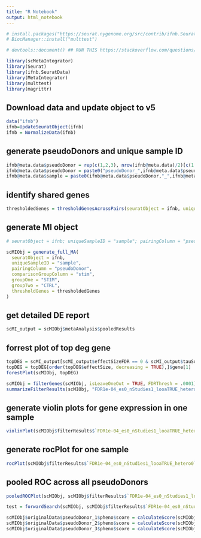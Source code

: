 ```yaml
---
title: "R Notebook"
output: html_notebook
---
```


```r
# install.packages("https://seurat.nygenome.org/src/contrib/ifnb.SeuratData_3.0.0.tar.gz", repos = NULL, type = "source")
# BiocManager::install("multtest")
```

```r
# devtools::document() ## RUN THIS https://stackoverflow.com/questions/36442136/exported-function-not-exported-correctly
```



```r
library(scMetaIntegrator)
library(Seurat)
library(ifnb.SeuratData)
library(MetaIntegrator)
library(multtest)
library(magrittr)
```

## Download data and update object to v5
```r
data("ifnb")
ifnb=UpdateSeuratObject(ifnb)
ifnb = NormalizeData(ifnb)
```

## generate pseudoDonors and unique sample ID
```r
ifnb@meta.data$pseudoDonor = rep(c(1,2,3), nrow(ifnb@meta.data)/2)[c(1:nrow(ifnb@meta.data))] ## randomly assign donor
ifnb@meta.data$pseudoDonor = paste0("pseudoDonor_",ifnb@meta.data$pseudoDonor)
ifnb@meta.data$sample = paste0(ifnb@meta.data$pseudoDonor,"_",ifnb@meta.data$stim)
```


## identify shared genes
```r
thresholdedGenes = thresholdGenesAcrossPairs(seuratObject = ifnb, uniqueSampleID = "sample", pairingColumn = "pseudoDonor", percentThreshold = 0.01)
```


## generate MI object
```r
# seuratObject = ifnb; uniqueSampleID = "sample"; pairingColumn = "pseudo_donor"; comparisonGroupColumn = "stim"; groupOne = "STIM"; groupTwo = "CTRL"; thresholdGenes = thresholdedGenes; completePairsOnly = FALSE

scMIObj = generate_full_MA(
  seuratObject = ifnb,
  uniqueSampleID = "sample",
  pairingColumn = "pseudoDonor",
  comparisonGroupColumn = "stim",
  groupOne = "STIM",
  groupTwo = "CTRL",
  thresholdGenes = thresholdedGenes
)
```

## get detailed DE report
```r
scMI_output = scMIObj$metaAnalysis$pooledResults
```


## forrest plot of top deg gene
```r
topDEG = scMI_output[scMI_output$effectSizeFDR == 0 & scMI_output$tauSquared == 0,]
topDEG = topDEG[order(topDEG$effectSize, decreasing = TRUE),]$gene[1]
forestPlot(scMIObj, topDEG)
```


```r
scMIObj = filterGenes(scMIObj, isLeaveOneOut = TRUE, FDRThresh = .0001)
summarizeFilterResults(scMIObj, "FDR1e-04_es0_nStudies1_looaTRUE_hetero0")
```

## generate violin plots for gene expression in one sample
```r
violinPlot(scMIObj$filterResults$`FDR1e-04_es0_nStudies1_looaTRUE_hetero0`, scMIObj$originalData$pseudoDonor_1, labelColumn = 'stim')
```

## generate rocPlot for one sample
```r
rocPlot(scMIObj$filterResults$`FDR1e-04_es0_nStudies1_looaTRUE_hetero0`, scMIObj$originalData$pseudoDonor_1, title = "ROC plot for discovery psudoDonor_1, FDR: 0.0001")
```

## pooled ROC across all pseudoDonors
```r
pooledROCPlot(scMIObj, scMIObj$filterResults$`FDR1e-04_es0_nStudies1_looaTRUE_hetero0`)
```

```r
test = forwardSearch(scMIObj, scMIObj$filterResults$`FDR1e-04_es0_nStudies1_looaTRUE_hetero0`, yes.pos = NULL, yes.neg = NULL, forwardThresh = 0)
```

```r
scMIObj$originalData$pseudoDonor_1$pheno$score = calculateScore(scMIObj$filterResults$`FDR1e-04_es0_nStudies1_looaTRUE_hetero0`, scMIObj$originalData$pseudoDonor_1)
scMIObj$originalData$pseudoDonor_2$pheno$score = calculateScore(scMIObj$filterResults$`FDR1e-04_es0_nStudies1_looaTRUE_hetero0`, scMIObj$originalData$pseudoDonor_2)
scMIObj$originalData$pseudoDonor_3$pheno$score = calculateScore(scMIObj$filterResults$`FDR1e-04_es0_nStudies1_looaTRUE_hetero0`, scMIObj$originalData$pseudoDonor_3)
```


```r
```

